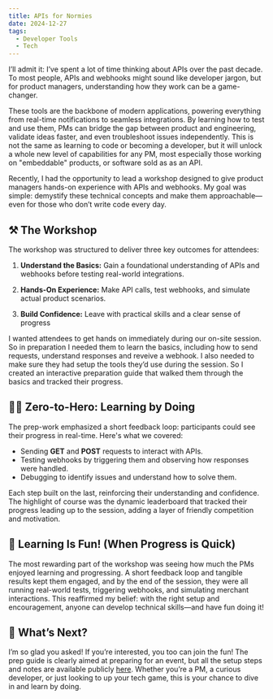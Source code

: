 ```yaml
---
title: APIs for Normies
date: 2024-12-27
tags:
  - Developer Tools
  - Tech
---
```


I’ll admit it: I’ve spent a lot of time thinking about APIs over the past decade. To most people, APIs and webhooks might sound like developer jargon, but for product managers, understanding how they work can be a game-changer. 

These tools are the backbone of modern applications, powering everything from real-time notifications to seamless integrations. By learning how to test and use them, PMs can bridge the gap between product and engineering, validate ideas faster, and even troubleshoot issues independently. This is not the same as learning to code or becoming a developer, but it will unlock a whole new level of capabilities for any PM, most especially those working on "embeddable" products, or software sold as as an API. 

Recently, I had the opportunity to lead a workshop designed to give product managers hands-on experience with APIs and webhooks. My goal was simple: demystify these technical concepts and make them approachable—even for those who don’t write code every day.

## ⚒️ The Workshop

The workshop was structured to deliver three key outcomes for attendees:

1. **Understand the Basics:** Gain a foundational understanding of APIs and webhooks before testing real-world integrations.

2. **Hands-On Experience:** Make API calls, test webhooks, and simulate actual product scenarios.

3. **Build Confidence:** Leave with practical skills and a clear sense of progress

I wanted attendees to get hands on immediately during our on-site session. So in preparation I needed them to learn the basics, including how to send requests, understand responses and reveive a webhook. I also needed to make sure they had setup the tools they’d use during the session. So I created an interactive preparation guide that walked them through the basics and tracked their progress.

## 🦸‍♂️ Zero-to-Hero: Learning by Doing

The prep-work emphasized a short feedback loop: participants could see their progress in real-time. Here's what we covered:

- Sending **GET** and **POST** requests to interact with APIs.
- Testing webhooks by triggering them and observing how responses were handled.
- Debugging to identify issues and understand how to solve them.

Each step built on the last, reinforcing their understanding and confidence. The highlight of course was the dynamic leaderboard that tracked their progress leading up to the session, adding a layer of friendly competition and motivation.

## 🥳 Learning Is Fun! (When Progress is Quick)

The most rewarding part of the workshop was seeing how much the PMs enjoyed learning and progressing. A short feedback loop and tangible results kept them engaged, and by the end of the session, they were all running real-world tests, triggering webhooks, and simulating merchant interactions. This reaffirmed my belief: with the right setup and encouragement, anyone can develop technical skills—and have fun doing it!

## 🤙 What’s Next?

I’m so glad you asked! If you’re interested, you too can join the fun! The prep guide is clearly aimed at preparing for an event, but all the setup steps and notes are available publicly [here](https://provolove.notion.site/APIs-for-Normies-169e51fa9e9b81dfb610e00fecf1a84a). Whether you’re a PM, a curious developer, or just looking to up your tech game, this is your chance to dive in and learn by doing.

